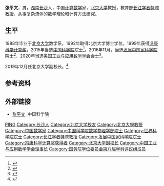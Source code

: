 '''张平文'''{{BD|1966年|7月}}，男，[[湖南|湖南]][[长沙县|长沙]]人，中国[[计算数学|计算数学]]家，[[北京大学|北京大学]]教授，教育部[[长江学者特聘教授|长江学者特聘教授]]，从事复杂流体的数学理论和计算方法研究。

== 生平 ==
1988年毕业于[[北京大学|北京大学]]数学系，1992年取得北京大学博士学位。1999年获得[[冯康科学计算奖|冯康科学计算奖]]，2015年当选[[中国科学院|中国科学院]]院士<ref >{{cite web |url=http://news.eastday.com/eastday/13news/auto/news/china/u7ai5037689.html |language= |title=长沙县一中校友张平文当选中科院院士 |publisher=红网 |date=2015-12-09 |accessdate= |archive-date=2017-01-11 |archive-url=https://web.archive.org/web/20170111121203/http://news.eastday.com/eastday/13news/auto/news/china/u7ai5037689.html |dead-url=no }}</ref>。2016年11月，当选[[发展中国家科学院|发展中国家科学院]]院士<ref>{{cite web|url=http://www.thepaper.cn/newsDetail_forward_1562245|title=曹晓风等10名中国大陆学者当选发展中国家科学院院士|publisher=澎湃新闻|accessdate=2016-11-16|archive-date=2016-11-16|archive-url=https://web.archive.org/web/20161116070051/http://www.thepaper.cn/newsDetail_forward_1562245|dead-url=no}}</ref>，2020年当选[[美国工业与应用数学学会|美国工业与应用数学学会]]会士<ref name="zpw">{{cite web |title=北京大学张平文当选美国工业与应用数学学会会士 |url=https://news.eol.cn/dongtai/202004/t20200401_1719491.shtml |website=中国教育在线 |accessdate=2020-04-23}}</ref>。

2019年12月任北京大学副校长。<ref>{{Cite web|title=龚旗煌任北京大学常务副校长 张平文、黄如任副校长--组织人事-人民网|url=http://renshi.people.com.cn/n1/2020/0102/c139617-31531708.html|accessdate=2020-01-22|work=renshi.people.com.cn|archive-date=2020-02-15|archive-url=https://web.archive.org/web/20200215022318/http://renshi.people.com.cn/n1/2020/0102/c139617-31531708.html|dead-url=no}}</ref>

== 参考资料 ==
{{reflist}}

== 外部链接 ==
* [http://casad.cas.cn/aca/372/sxwlxb-201512-t20151224_4502104.html 张平文] {{Wayback|url=http://casad.cas.cn/aca/372/sxwlxb-201512-t20151224_4502104.html |date=20171219094928 }}.中国科学院

{{中国科学院数学物理学部院士}}
{{第五批“长江学者奖励计划”特聘教授}}
{{冯康科学计算奖获得者}}
{{国务院学位委员会第八届学科评议组/数学}}
{{Authority control}}
{{DEFAULTSORT:Zhang张}}
[[Category:张姓|PING]]
[[Category:长沙人|Category:长沙人]]
[[Category:北京大学校友|Category:北京大学校友]]
[[Category:北京大學教授|Category:北京大學教授]]
[[Category:中国数学家|Category:中国数学家]]
[[Category:中国科学院数学物理学部院士|Category:中国科学院数学物理学部院士]]
[[Category:世界科学院院士|Category:世界科学院院士]]
[[Category:长江学者特聘教授|Category:长江学者特聘教授]]
[[Category:发展中国家科学院院士|Category:发展中国家科学院院士]]
[[Category:冯康科学计算奖获得者|Category:冯康科学计算奖获得者]]
[[Category:北京大学副校长|Category:北京大学副校长]]
[[Category:中国工业与应用数学学会理事长|Category:中国工业与应用数学学会理事长]]
[[Category:国务院学位委员会第八届学科评议组成员|Category:国务院学位委员会第八届学科评议组成员]]